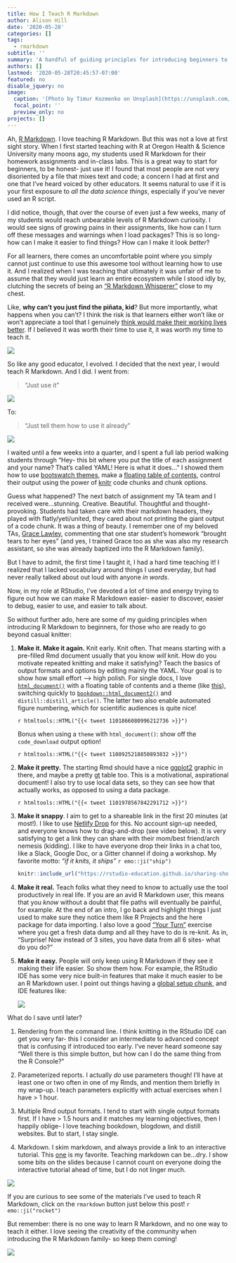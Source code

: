 ```yaml
---
title: How I Teach R Markdown
author: Alison Hill
date: '2020-05-28'
categories: []
tags:
  - rmarkdown
subtitle: ''
summary: 'A handful of guiding principles for introducing beginners to the R Markdown family of packages.'
authors: []
lastmod: '2020-05-28T20:45:57-07:00'
featured: no
disable_jquery: no
image:
  caption: '[Photo by Timur Kozmenko on Unsplash](https://unsplash.com/photos/7gGvtQ8U4BU)'
  focal_point: ''
  preview_only: no
projects: []
---
```


Ah, [R Markdown](https://rmarkdown.rstudio.com/). I love teaching R Markdown. But this was not a love at first sight story. When I first started teaching with R at Oregon Health & Science University many moons ago, my students used R Markdown for their homework assignments and in-class labs. This is a great way to start for beginners, to be honest- just use it! I found that most people are not very disoriented by a file that mixes text and code; a concern I had at first and one that I've heard voiced by other educators. It seems natural to use if it is your first exposure to *all the data science things*, especially if you've never used an R script.

I did notice, though, that over the course of even just a few weeks, many of my students would reach unbearable levels of R Markdown curiosity. I would see signs of growing pains in their assignments, like how can I turn off these messages and warnings when I load packages? This is so long- how can I make it easier to find things? How can I make it look *better*?

For all learners, there comes an uncomfortable point where you simply cannot just continue to use this awesome tool without learning how to use it. And I realized when I was teaching that ultimately it was unfair of me to assume that they would just learn an entire ecosystem while I stood idly by, clutching the secrets of being an ["R Markdown Whisperer"](https://twitter.com/sharlagelfand/status/1114264529477799937?s=20) close to my chest.

Like, **why can't you just find the piñata, kid**? But more importantly, what happens when you can't? I think the risk is that learners either won't like or won't appreciate a tool that I genuinely [think would make their working lives better](https://community.rstudio.com/t/convince-me-to-start-using-r-markdown/1636/7). If I believed it was worth their time to use it, it was worth my time to teach it.

![](https://media.giphy.com/media/xFcFJAryrhO6s/giphy.gif)

So like any good educator, I evolved. I decided that the next year, I would teach R Markdown. And I did. I went from:

> "Just use it"

![](https://media.giphy.com/media/pHiWkDofYnRv2/giphy.gif)

To:

> "Just tell them how to use it already"

![](https://media.giphy.com/media/3o7TKvFKwclJQDY30A/giphy.gif)

I waited until a few weeks into a quarter, and I spent a full lab period walking students through "Hey- this bit where you put the title of each assignment and your name? That's called YAML! Here is what it does..." I showed them how to use [bootswatch themes](https://bookdown.org/yihui/rmarkdown/html-document.html#appearance-and-style), make a [floating table of contents](https://bookdown.org/yihui/rmarkdown/html-document.html#table-of-contents), control their output using the power of [knitr](https://bookdown.org/yihui/rmarkdown/r-code.html) code chunks and chunk options.

Guess what happened? The next batch of assignment my TA team and I received were...stunning. Creative. Beautiful. Thoughtful and thought-provoking. Students had taken care with their markdown headers, they played with flatly/yeti/united, they cared about not printing the giant output of a code chunk. It was a thing of beauty. I remember one of my beloved TAs, [Grace Lawley](https://grace.rbind.io/), commenting that one star student's homework "brought tears to her eyes" (and yes, I trained Grace too as she was also my research assistant, so she was already baptized into the R Markdown family).

But I have to admit, the first time I taught it, I had a hard time teaching it! I realized that I lacked vocabulary around things I used everyday, but had never really talked about out loud with anyone *in words*.

Now, in my role at RStudio, I've devoted a lot of time and energy trying to figure out how we can make R Markdown easier- easier to discover, easier to debug, easier to use, and easier to talk about.

So without further ado, here are some of my guiding principles when introducing R Markdown to beginners, for those who are ready to go beyond casual knitter:

1.  **Make it. Make it again.** Knit early. Knit often. That means starting with a pre-filled Rmd document usually that you know *will* knit. How do you motivate repeated knitting and make it satisfying? Teach the basics of output formats and options by editing mainly the YAML. Your goal is to show how small effort --\> high polish. For single docs, I love [`html_document()`](https://bookdown.org/yihui/rmarkdown/html-document.html) with a floating table of contents and a theme (like [this](https://rstudio-education.github.io/sharing-short-notice/#24)), switching quickly to [`bookdown::html_document2()`](https://bookdown.org/yihui/rmarkdown/bookdown-output.html#a-single-document) and `distill::distill_article()`. The latter two also enable automated figure numbering, which for scientific audiences is quite nice!

    `r htmltools::HTML("{{< tweet 1101866080996212736 >}}")`
    
    Bonus when using a `theme` with `html_document()`: show off the `code_download` output option!

     `r htmltools::HTML("{{< tweet 1108925218850893832 >}}")`   

2.  **Make it pretty.** The starting Rmd should have a nice [ggplot2](https://ggplot2.tidyverse.org/) graphic in there, and maybe a pretty [gt](https://gt.rstudio.com/) table too. This is a motivational, aspirational document! I also try to use local data sets, so they can see how that actually works, as opposed to using a data package. 

    `r htmltools::HTML("{{< tweet 1101978567842291712 >}}")`

3.  **Make it snappy**. I aim to get to a shareable link in the first 20 minutes (at most!). I like to use [Netlify Drop](https://app.netlify.com/drop) for this. No account sign-up needed, and everyone knows how to drag-and-drop (see video below). It is very satisfying to get a link they can share with their mom/best friend/arch nemesis (kidding). I like to have everyone drop their links in a chat too, like a Slack, Google Doc, or a Gitter channel if doing a workshop. My favorite motto: *"if it knits, it ships"* `r emo::ji("ship")`

    ```r
    knitr::include_url("https://rstudio-education.github.io/sharing-short-notice/images/single-doc-dnd.mp4")
    ```

4.  **Make it real.** Teach folks what they need to know to actually use the tool productively in real life. If you are an avid R Markdown user, this means that you *know* without a doubt that file paths will eventually be painful, for example. At the end of an intro, I go back and highlight things I just used to make sure they notice them like R Projects and the here package for data importing. I also love a good ["Your Turn"](https://rmd4medicine.netlify.app/slides/01-rmd-anatomy.html#77) exercise where you get a fresh data dump and all they have to do is re-knit. As in, "Surprise! Now instead of 3 sites, you have data from all 6 sites- what do you do?"

5. **Make it easy.** People will only keep using R Markdown if they see it making their life easier. So show them how. For example, the RStudio IDE has some very nice built-in features that make it much easier to be an R Markdown user. I point out things having a [global setup chunk](https://apreshill.github.io/rmd4cdc/#112), and IDE features like:

    ![](https://rmd4medicine.netlify.app/slides/images/rmd-nav.png)

What do I save until later?

1.  Rendering from the command line. I think knitting in the RStudio IDE can get you very far- this I consider an intermediate to advanced concept that is confusing if introduced too early. I've never heard someone say "Well there is this simple button, but how can I do the same thing from the R Console?"

2.  Parameterized reports. I actually *do* use parameters though! I'll have at least one or two often in one of my Rmds, and mention them briefly in my wrap-up. I teach parameters explicitly with actual exercises when I have \> 1 hour.

3.  Multiple Rmd output formats. I tend to start with single output formats first. If I have > 1.5 hours and it matches my learning objectives, then I happily oblige- I love teaching bookdown, blogdown, and distill websites. But to start, I stay single.

4.  Markdown. I skim markdown, and always provide a link to an interactive tutorial. This [one](https://commonmark.org/help/tutorial/) is my favorite. Teaching markdown can be...dry. I show some bits on the slides because I cannot count on everyone doing the interactive tutorial ahead of time, but I do not linger much.

  ![](https://media.giphy.com/media/U7Uxq9Lyz02oStvUIE/giphy.gif)

If you are curious to see some of the materials I've used to teach R Markdown, click on the `rmarkdown` button just below this post! `r emo::ji("rocket")` 

But remember: there is no one way to learn R Markdown, and no one way to teach it either. I love seeing the creativity of the community when introducing the R Markdown family- so keep them coming!

![](https://media.giphy.com/media/Q86zzvI3UUCADQCF0h/giphy.gif)